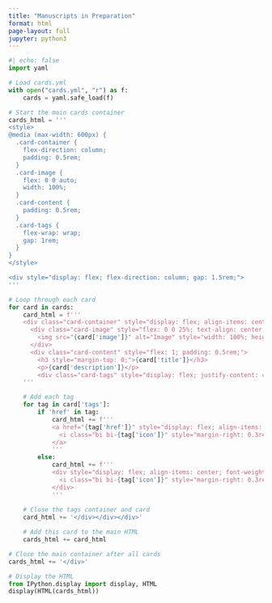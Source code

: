 ```yaml
---
title: "Manuscripts in Preparation"
format: html
page-layout: full
jupyter: python3
---
```


```python
#| echo: false
import yaml

# Load cards.yml
with open("cards.yml", "r") as f:
    cards = yaml.safe_load(f)

# Start the main cards container
cards_html = '''
<style>
@media (max-width: 600px) {
  .card-container {
    flex-direction: column;
    padding: 0.5rem;
  }
  .card-image {
    flex: 0 0 auto;
    width: 100%;
  }
  .card-content {
    padding: 0.5rem;
  }
  .card-tags {
    flex-wrap: wrap;
    gap: 1rem;
  }
}
</style>

<div style="display: flex; flex-direction: column; gap: 1.5rem;">
'''

# Loop through each card
for card in cards:
    card_html = f'''
    <div class="card-container" style="display: flex; align-items: center; flex-wrap: wrap; padding: 1rem; border: 1px solid #ccc; border-radius: 10px; box-shadow: 2px 2px 8px rgba(0,0,0,0.1);">
      <div class="card-image" style="flex: 0 0 25%; text-align: center; padding: 0.5rem; max-width: 100%;">
        <img src="{card['image']}" alt="Image" style="width: 100%; height: auto; border-radius: 8px;">
      </div>
      <div class="card-content" style="flex: 1; padding: 0.5rem;">
        <h3 style="margin-top: 0;">{card['title']}</h3>
        <p>{card['description']}</p>
        <div class="card-tags" style="display: flex; justify-content: center; align-items: center; gap: 4rem; margin-top: 1rem; flex-wrap: wrap;">
    '''

    # Add each tag
    for tag in card['tags']:
        if 'href' in tag:
            card_html += f'''
            <a href="{tag['href']}" style="display: flex; align-items: center; font-weight: normal; font-size: 0.9rem; color: #2563eb; text-decoration: none;">
              <i class="bi bi-{tag['icon']}" style="margin-right: 0.3rem;"></i> {tag['text']}
            </a>
            '''
        else:
            card_html += f'''
            <div style="display: flex; align-items: center; font-weight: bold; font-size: 0.9rem; color: #1f2937;">
              <i class="bi bi-{tag['icon']}" style="margin-right: 0.3rem;"></i> {tag['text']}
            </div>
            '''
    
    # Close the tags container and card
    card_html += '</div></div></div>'

    # Add this card to the main HTML
    cards_html += card_html

# Close the main container after all cards
cards_html += '</div>'

# Display the HTML
from IPython.display import display, HTML
display(HTML(cards_html))
```